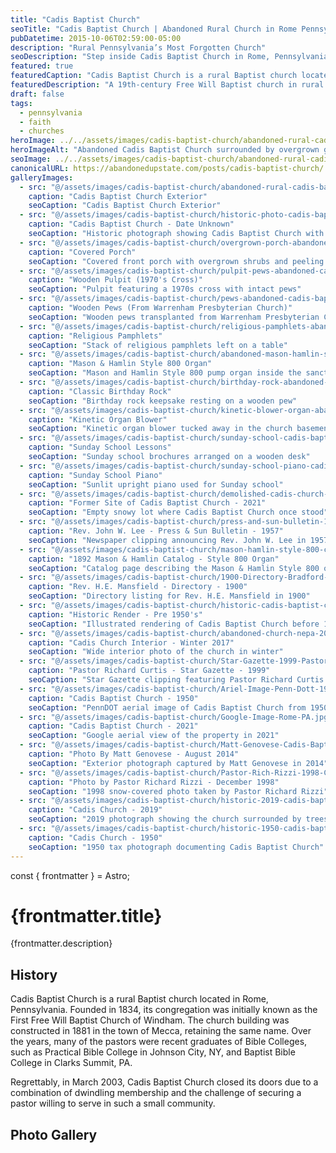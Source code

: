 ```yaml
---
title: "Cadis Baptist Church"
seoTitle: "Cadis Baptist Church | Abandoned Rural Church in Rome Pennsylvania"
pubDatetime: 2015-10-06T02:59:00-05:00
description: "Rural Pennsylvania’s Most Forgotten Church"
seoDescription: "Step inside Cadis Baptist Church in Rome, Pennsylvania, a forgotten Free Will Baptist congregation founded in 1834 and left to weather among the Endless Mountains."
featured: true
featuredCaption: "Cadis Baptist Church is a rural Baptist church located in Rome, Pennsylvania. Founded in 1834, its congregation was initially known as the First Free Will Baptist Church of Windham. The church building was constructed in 1881 in the town of Mecca, retaining the same name."
featuredDescription: "A 19th-century Free Will Baptist church in rural Pennsylvania preserved in photographs before demolition."
draft: false
tags:
  - pennsylvania
  - faith
  - churches
heroImage: ../../assets/images/cadis-baptist-church/abandoned-rural-cadis-baptist-church-rome-pa.jpg
heroImageAlt: "Abandoned Cadis Baptist Church surrounded by overgrown grass in Rome, Pennsylvania"
seoImage: ../../assets/images/cadis-baptist-church/abandoned-rural-cadis-baptist-church-rome-pa.jpg
canonicalURL: https://abandonedupstate.com/posts/cadis-baptist-church/
galleryImages:
  - src: "@/assets/images/cadis-baptist-church/abandoned-rural-cadis-baptist-church-rome-pa.jpg"
    caption: "Cadis Baptist Church Exterior"
    seoCaption: "Cadis Baptist Church Exterior"
  - src: "@/assets/images/cadis-baptist-church/historic-photo-cadis-baptist-church.jpg"
    caption: "Cadis Baptist Church - Date Unknown"
    seoCaption: "Historic photograph showing Cadis Baptist Church with horse-drawn carriage"
  - src: "@/assets/images/cadis-baptist-church/overgrown-porch-abandoned-rural-church.jpg"
    caption: "Covered Porch"
    seoCaption: "Covered front porch with overgrown shrubs and peeling paint"
  - src: "@/assets/images/cadis-baptist-church/pulpit-pews-abandoned-cadis-baptist-church.jpg"
    caption: "Wooden Pulpit (1970's Cross)"
    seoCaption: "Pulpit featuring a 1970s cross with intact pews"
  - src: "@/assets/images/cadis-baptist-church/pews-abandoned-cadis-baptist-church-pennsylvania.jpg"
    caption: "Wooden Pews (From Warrenham Presbyterian Church)"
    seoCaption: "Wooden pews transplanted from Warrenham Presbyterian Church"
  - src: "@/assets/images/cadis-baptist-church/religious-pamphlets-abandoned-baptist-church.jpg"
    caption: "Religious Pamphlets"
    seoCaption: "Stack of religious pamphlets left on a table"
  - src: "@/assets/images/cadis-baptist-church/abandoned-mason-hamlin-style-800-organ.jpg"
    caption: "Mason & Hamlin Style 800 Organ"
    seoCaption: "Mason and Hamlin Style 800 pump organ inside the sanctuary"
  - src: "@/assets/images/cadis-baptist-church/birthday-rock-abandoned-baptist-church.jpg"
    caption: "Classic Birthday Rock"
    seoCaption: "Birthday rock keepsake resting on a wooden pew"
  - src: "@/assets/images/cadis-baptist-church/kinetic-blower-organ-abandoned-church.jpg"
    caption: "Kinetic Organ Blower"
    seoCaption: "Kinetic organ blower tucked away in the church basement"
  - src: "@/assets/images/cadis-baptist-church/sunday-school-cadis-baptist-church.jpg"
    caption: "Sunday School Lessons"
    seoCaption: "Sunday school brochures arranged on a wooden desk"
  - src: "@/assets/images/cadis-baptist-church/sunday-school-piano-cadis-pa-abandoned.jpg"
    caption: "Sunday School Piano"
    seoCaption: "Sunlit upright piano used for Sunday school"
  - src: "@/assets/images/cadis-baptist-church/demolished-cadis-church-winter-2021.jpg"
    caption: "Former Site of Cadis Baptist Church - 2021"
    seoCaption: "Empty snowy lot where Cadis Baptist Church once stood"
  - src: "@/assets/images/cadis-baptist-church/press-and-sun-bulletin-1957-pastor-john-lee-cadis.jpg"
    caption: "Rev. John W. Lee - Press & Sun Bulletin - 1957"
    seoCaption: "Newspaper clipping announcing Rev. John W. Lee in 1957"
  - src: "@/assets/images/cadis-baptist-church/mason-hamlin-style-800-catalog-1892.jpg"
    caption: "1892 Mason & Hamlin Catalog - Style 800 Organ"
    seoCaption: "Catalog page describing the Mason & Hamlin Style 800 organ"
  - src: "@/assets/images/cadis-baptist-church/1900-Directory-Bradford-County-PA-Warren-Township.jpg"
    caption: "Rev. H.E. Mansfield - Directory - 1900"
    seoCaption: "Directory listing for Rev. H.E. Mansfield in 1900"
  - src: "@/assets/images/cadis-baptist-church/historic-cadis-baptist-church-1930s.jpg"
    caption: "Historic Render - Pre 1950's"
    seoCaption: "Illustrated rendering of Cadis Baptist Church before 1950"
  - src: "@/assets/images/cadis-baptist-church/abandoned-church-nepa-2019.jpg"
    caption: "Cadis Church Interior - Winter 2017"
    seoCaption: "Wide interior photo of the church in winter"
  - src: "@/assets/images/cadis-baptist-church/Star-Gazette-1999-Pastor-Curtis-Cadis-PA.jpg"
    caption: "Pastor Richard Curtis - Star Gazette - 1999"
    seoCaption: "Star Gazette clipping featuring Pastor Richard Curtis in 1999"
  - src: "@/assets/images/cadis-baptist-church/Ariel-Image-Penn-Dott-1950-Rome-PA.jpg"
    caption: "Cadis Baptist Church - 1950"
    seoCaption: "PennDOT aerial image of Cadis Baptist Church from 1950"
  - src: "@/assets/images/cadis-baptist-church/Google-Image-Rome-PA.jpg"
    caption: "Cadis Baptist Church - 2021"
    seoCaption: "Google aerial view of the property in 2021"
  - src: "@/assets/images/cadis-baptist-church/Matt-Genovese-Cadis-Baptist-Church-2014.jpg"
    caption: "Photo By Matt Genovese - August 2014"
    seoCaption: "Exterior photograph captured by Matt Genovese in 2014"
  - src: "@/assets/images/cadis-baptist-church/Pastor-Rich-Rizzi-1998-Chadis-Baptist-Church.jpg"
    caption: "Photo by Pastor Richard Rizzi - December 1998"
    seoCaption: "1998 snow-covered photo taken by Pastor Richard Rizzi"
  - src: "@/assets/images/cadis-baptist-church/historic-2019-cadis-baptist-church.jpg"
    caption: "Cadis Church - 2019"
    seoCaption: "2019 photograph showing the church surrounded by trees"
  - src: "@/assets/images/cadis-baptist-church/historic-1950-cadis-baptist-church.jpg"
    caption: "Cadis Church - 1950"
    seoCaption: "1950 tax photograph documenting Cadis Baptist Church"
---
```




























const { frontmatter } = Astro;

<VideoEmbed
  videoUrl="https://player.vimeo.com/video/1122315412?badge=0&autopause=0&player_id=0&app_id=58479"
  title="Cadis Baptist Church Walkthrough"
  thumbnail={abandonedCadisThumbnailImage}
  aspectRatio="2:1"
/>

# {frontmatter.title}
<p className="post-tagline" style={{ color: "#b9975c" }}>{frontmatter.description}</p>

## History
Cadis Baptist Church is a rural Baptist church located in Rome, Pennsylvania. Founded in 1834, its congregation was initially known as the First Free Will Baptist Church of Windham. The church building was constructed in 1881 in the town of Mecca, retaining the same name. Over the years, many of the pastors were recent graduates of Bible Colleges, such as Practical Bible College in Johnson City, NY, and Baptist Bible College in Clarks Summit, PA.

Regrettably, in March 2003, Cadis Baptist Church closed its doors due to a combination of dwindling membership and the challenge of securing a pastor willing to serve in such a small community.

## Photo Gallery

<GalleryLightbox galleryId="cadis-baptist-church" images={frontmatter.galleryImages} noAnchor />
